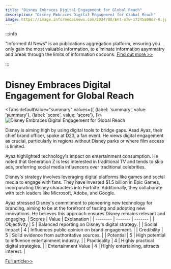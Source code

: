 ```yaml
---
title: "Disney Embraces Digital Engagement for Global Reach"
description: "Disney Embraces Digital Engagement for Global Reach"
image: https://image.informedainews.com/2024/08/Ent-o7w-1724580867-0.jpg
---
```



:::info

"Informed AI News" is an publications aggregation platform, ensuring you only gain the most valuable information, to eliminate information asymmetry and break through the limits of information cocoons.  [Find out more >>](/)

:::

# Disney Embraces Digital Engagement for Global Reach


<Tabs
	defaultValue="summary"
	values={[
	{label: 'summary', value: 'summary'},
	{label: 'score', value: 'score'},
]}>
<TabItem value="summary">
<img
  src="https://image.informedainews.com/2024/08/Ent-o7w-1724580867-0.jpg"
  alt="Disney Embraces Digital Engagement for Global Reach"
/>



Disney is aiming high by using digital tools to bridge gaps. Asad Ayaz, their chief brand officer, spoke at D23, a fan event. He views digital engagement as crucial, particularly in regions without Disney parks or where film access is limited.

Ayaz highlighted technology's impact on entertainment consumption. He noted that Generation Z is less interested in traditional TV and tends to skip ads, preferring social media influencers over traditional celebrities.

Disney's strategy involves leveraging digital platforms like games and social media to engage with fans. They have invested $1.5 billion in Epic Games, incorporating Disney characters into Fortnite. Additionally, they collaborate with tech leaders like Microsoft, Adobe, and Google.

Ayaz stressed Disney's commitment to pioneering new technology for branding, aiming to be at the forefront of testing and adopting new innovations. He believes this approach ensures Disney remains relevant and engaging.
</TabItem>
<TabItem value="score">
	| Scores     | Value   | Explanation |
	| -------- | ------- | ------- |
	| Objectivity  | 5    | Balanced reporting on Disney's digital strategy.    |
	| Social Impact | 4     | Influences public opinion on brand engagement.    |
	| Credibility    | 5    | Solid evidence from authoritative sources.    |
	| Potential    | 5    | High potential to influence entertainment industry.    |
	| Practicality    | 4    | Highly practical digital strategies.    |
	| Entertainment Value    | 4    | Highly entertaining, attracts interest.    |
</TabItem>
</Tabs>

[Full article>>](https://asia.nikkei.com/Business/Media-Entertainment/Disney-sees-digital-engagement-as-way-into-new-markets-brand-officer-says)
